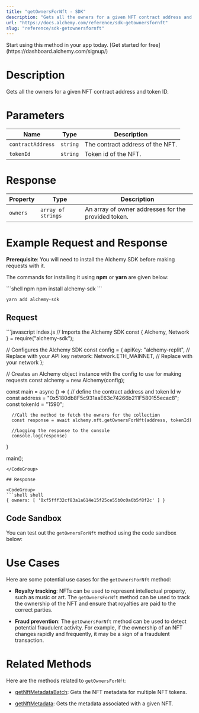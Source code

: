 ```yaml
---
title: "getOwnersForNft - SDK"
description: "Gets all the owners for a given NFT contract address and token ID."
url: "https://docs.alchemy.com/reference/sdk-getownersfornft"
slug: "reference/sdk-getownersfornft"
---
```


<Tip title="Don’t have an API key?" icon="star">
  Start using this method in your app today. [Get started for free](https://dashboard.alchemy.com/signup/)
</Tip>

# Description

Gets all the owners for a given NFT contract address and token ID.

# Parameters

| Name              | Type     | Description                      |
| ----------------- | -------- | -------------------------------- |
| `contractAddress` | `string` | The contract address of the NFT. |
| `tokenId`         | `string` | Token id of the NFT.             |

# Response

| Property | Type               | Description                                         |
| -------- | ------------------ | --------------------------------------------------- |
| `owners` | `array of strings` | An array of owner addresses for the provided token. |

# Example Request and Response

**Prerequisite**: You will need to install the Alchemy SDK before making requests with it.

The commands for installing it using **npm** or **yarn** are given below:

<CodeGroup>
  ```shell npm
  npm install alchemy-sdk
  ```

  ```shell yarn
  yarn add alchemy-sdk
  ```
</CodeGroup>

## Request

<CodeGroup>
  ```javascript index.js
  // Imports the Alchemy SDK
  const { Alchemy, Network } = require("alchemy-sdk");

  // Configures the Alchemy SDK
  const config = {
      apiKey: "alchemy-replit", // Replace with your API key
      network: Network.ETH_MAINNET, // Replace with your network
  };

  // Creates an Alchemy object instance with the config to use for making requests
  const alchemy = new Alchemy(config);

  const main = async () => {
      // define the contract address and token Id w
      const address = "0x5180db8F5c931aaE63c74266b211F580155ecac8";
      const tokenId = "1590";

      //Call the method to fetch the owners for the collection
      const response = await alchemy.nft.getOwnersForNft(address, tokenId)

      //Logging the response to the console
      console.log(response)
  }

  main();
  ```
</CodeGroup>

## Response

<CodeGroup>
  ```shell shell
  { owners: [ '0xf5fff32cf83a1a614e15f25ce55b0c0a6b5f8f2c' ] }
  ```
</CodeGroup>

## Code Sandbox

You can test out the `getOwnersForNft` method using the code sandbox below:

# Use Cases

Here are some potential use cases for the `getOwnersForNft` method:

* **Royalty tracking**: NFTs can be used to represent intellectual property, such as music or art. The `getOwnersForNft` method can be used to track the ownership of the NFT and ensure that royalties are paid to the correct parties.

* **Fraud prevention**: The `getOwnersForNft` method can be used to detect potential fraudulent activity. For example, if the ownership of an NFT changes rapidly and frequently, it may be a sign of a fraudulent transaction.

# Related Methods

Here are the methods related to `getOwnersForNft`:

* [getNftMetadataBatch](/reference/getnftmetadatabatch-sdk): Gets the NFT metadata for multiple NFT tokens.

* [getNftMetadata](/reference/getnftmetadata-sdk): Gets the metadata associated with a given NFT.
